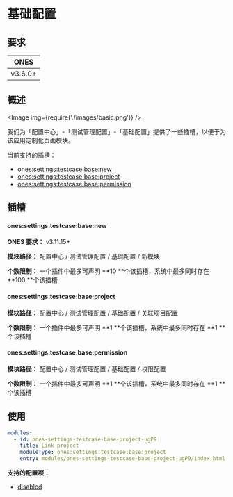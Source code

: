 # 基础配置

## 要求

|  ONES   |
| :-----: |
| v3.6.0+ |

## 概述

<Image img={require('./images/basic.png')} />

我们为「配置中心」-「测试管理配置」-「基础配置」提供了一些插槽，以便于为该应用定制化页面模块。

当前支持的插槽：

- [ones:settings:testcase:base:new](#onessettingstestcasebasenew)
- [ones:settings:testcase:base:project](#onessettingstestcasebaseproject)
- [ones:settings:testcase:base:permission](#onessettingstestcasebasepermission)

## 插槽

#### ones:settings:testcase:base:new

**ONES 要求：** v3.11.15+

**模块路径：** 配置中心 / 测试管理配置 / 基础配置 / 新模块

**个数限制：** 一个插件中最多可声明 **10 **个该插槽，系统中最多同时存在 **100 **个该插槽

#### ones:settings:testcase:base:project

**模块路径：** 配置中心 / 测试管理配置 / 基础配置 / 关联项目配置

**个数限制：** 一个插件中最多可声明 **1 **个该插槽，系统中最多同时存在 **1 **个该插槽

#### ones:settings:testcase:base:permission

**模块路径：** 配置中心 / 测试管理配置 / 基础配置 / 权限配置

**个数限制：** 一个插件中最多可声明 **1 **个该插槽，系统中最多同时存在 **1 **个该插槽

## 使用

```yaml
modules:
  - id: ones-settings-testcase-base-project-ugP9
    title: Link project
    moduleType: ones:settings:testcase:base:project
    entry: modules/ones-settings-testcase-base-project-ugP9/index.html
```

**支持的配置项：**

- [disabled](../../../../../../reference/config/plugin.yaml#disabled)
